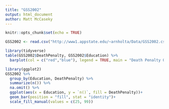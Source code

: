 ```yaml
---
title: "GSS2002"
output: html_document
author: Matt McCaseky
---
```


```r
knitr::opts_chunk$set(echo = TRUE)
```

```r
GSS2002 <- read.csv("http://www1.appstate.edu/~arnholta/Data/GSS2002.csv")
```

```r
library(tidyverse)
table(GSS2002$DeathPenalty, GSS2002$Education) %>%
  barplot(col = c("red","blue"), legend = TRUE, main = "Death Penalty Opinion Based on Education")
```

```r
library(ggplot2)
GSS2002 %>%
  group_by(Education, DeathPenalty) %>%
  summarize(n()) %>% 
  na.omit() %>%
  ggplot(aes(x = Education, y = `n()`, fill = DeathPenalty))+ 
  geom_bar(position = "fill", stat = "identity")+
  scale_fill_manual(values = c(25, 99))
```

